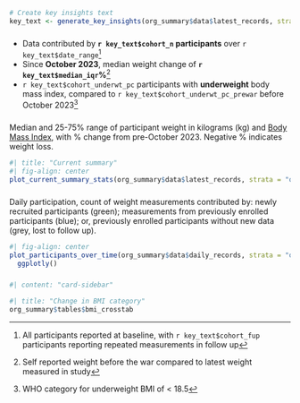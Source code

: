 ```r
# Create key insights text
key_text <- generate_key_insights(org_summary$data$latest_records, strata = "overall")
```

####

##### {width="20%"}

::: {.card title="Key insights"}
- Data contributed by **`r key_text$cohort_n` participants** over `r key_text$date_range`^[All participants reported at baseline, with `r key_text$cohort_fup` participants reporting repeated measurements in follow up]
- Since **October 2023**, median weight change of **`r key_text$median_iqr`%**^[Self reported weight before the war compared to latest weight measured in study]
- `r key_text$cohort_underwt_pc` participants with **underweight** body mass index, compared to `r key_text$cohort_underwt_pc_prewar` before October 2023^[WHO category for underweight BMI of < 18.5]
:::

##### 

::: {.card_sidebar}
Median and 25-75% range of participant weight in kilograms (kg) and [Body Mass Index](https://www.cdc.gov/bmi/adult-calculator/index.html?), with % change from pre-October 2023. Negative % indicates weight loss.
:::
```r
#| title: "Current summary"
#| fig-align: center
plot_current_summary_stats(org_summary$data$latest_records, strata = "overall")
```

##### 

::: {.card_sidebar}
Daily participation, count of weight measurements contributed by: newly recruited participants (green); measurements from previously enrolled participants (blue); or, previously enrolled participants without new data (grey, lost to follow up).
:::
```r
#| fig-align: center
plot_participants_over_time(org_summary$data$daily_records, strata = "overall") |> 
  ggplotly()
```

##### 

```r
#| content: "card-sidebar"
```

```r
#| title: "Change in BMI category"
org_summary$tables$bmi_crosstab
```
